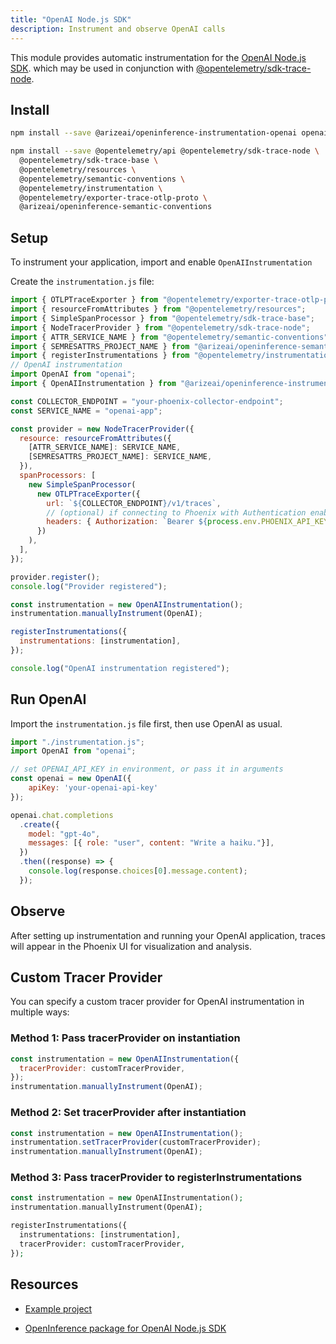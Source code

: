 ```yaml
---
title: "OpenAI Node.js SDK"
description: Instrument and observe OpenAI calls
---
```


This module provides automatic instrumentation for the [OpenAI Node.js SDK](https://github.com/openai/openai-node). which may be used in conjunction with [@opentelemetry/sdk-trace-node](https://github.com/open-telemetry/opentelemetry-js/tree/main/packages/opentelemetry-sdk-trace-node).

## Install

```bash
npm install --save @arizeai/openinference-instrumentation-openai openai

npm install --save @opentelemetry/api @opentelemetry/sdk-trace-node \
  @opentelemetry/sdk-trace-base \
  @opentelemetry/resources \
  @opentelemetry/semantic-conventions \
  @opentelemetry/instrumentation \
  @opentelemetry/exporter-trace-otlp-proto \
  @arizeai/openinference-semantic-conventions
```

## Setup

To instrument your application, import and enable `OpenAIInstrumentation`

Create the `instrumentation.js` file:

```javascript
import { OTLPTraceExporter } from "@opentelemetry/exporter-trace-otlp-proto";
import { resourceFromAttributes } from "@opentelemetry/resources";
import { SimpleSpanProcessor } from "@opentelemetry/sdk-trace-base";
import { NodeTracerProvider } from "@opentelemetry/sdk-trace-node";
import { ATTR_SERVICE_NAME } from "@opentelemetry/semantic-conventions";
import { SEMRESATTRS_PROJECT_NAME } from "@arizeai/openinference-semantic-conventions";
import { registerInstrumentations } from "@opentelemetry/instrumentation";
// OpenAI instrumentation
import OpenAI from "openai";
import { OpenAIInstrumentation } from "@arizeai/openinference-instrumentation-openai";

const COLLECTOR_ENDPOINT = "your-phoenix-collector-endpoint";
const SERVICE_NAME = "openai-app";

const provider = new NodeTracerProvider({
  resource: resourceFromAttributes({
    [ATTR_SERVICE_NAME]: SERVICE_NAME,
    [SEMRESATTRS_PROJECT_NAME]: SERVICE_NAME,
  }),
  spanProcessors: [
    new SimpleSpanProcessor(
      new OTLPTraceExporter({
        url: `${COLLECTOR_ENDPOINT}/v1/traces`,
        // (optional) if connecting to Phoenix with Authentication enabled
        headers: { Authorization: `Bearer ${process.env.PHOENIX_API_KEY}` },
      })
    ),
  ],
});

provider.register();
console.log("Provider registered");

const instrumentation = new OpenAIInstrumentation();
instrumentation.manuallyInstrument(OpenAI);

registerInstrumentations({
  instrumentations: [instrumentation],
});

console.log("OpenAI instrumentation registered");
```

## Run OpenAI

Import the `instrumentation.js` file first, then use OpenAI as usual.

```javascript
import "./instrumentation.js"; 
import OpenAI from "openai";

// set OPENAI_API_KEY in environment, or pass it in arguments
const openai = new OpenAI({
    apiKey: 'your-openai-api-key'
});

openai.chat.completions
  .create({
    model: "gpt-4o",
    messages: [{ role: "user", content: "Write a haiku."}],
  })
  .then((response) => {
    console.log(response.choices[0].message.content);
  });
```

## Observe

After setting up instrumentation and running your OpenAI application, traces will appear in the Phoenix UI for visualization and analysis.

## Custom Tracer Provider

You can specify a custom tracer provider for OpenAI instrumentation in multiple ways:

### Method 1: Pass tracerProvider on instantiation

```javascript
const instrumentation = new OpenAIInstrumentation({
  tracerProvider: customTracerProvider,
});
instrumentation.manuallyInstrument(OpenAI);
```

### Method 2: Set tracerProvider after instantiation

```javascript
const instrumentation = new OpenAIInstrumentation();
instrumentation.setTracerProvider(customTracerProvider);
instrumentation.manuallyInstrument(OpenAI);
```

### Method 3: Pass tracerProvider to registerInstrumentations

```php
const instrumentation = new OpenAIInstrumentation();
instrumentation.manuallyInstrument(OpenAI);

registerInstrumentations({
  instrumentations: [instrumentation],
  tracerProvider: customTracerProvider,
});
```

## Resources

* [Example project](https://github.com/Arize-ai/openinference/tree/main/js/examples/openai)

* [OpenInference package for OpenAI Node.js SDK](https://github.com/Arize-ai/openinference/tree/main/js/packages/openinference-instrumentation-openai)


